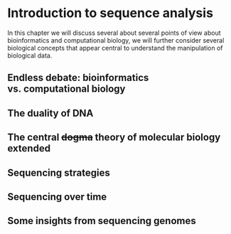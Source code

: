 # Introduction to sequence analysis

In this chapter we will discuss several about several points of view about bioinformatics and computational biology, we will further consider several biological concepts that appear central to understand the manipulation of biological data.

## Endless debate: bioinformatics vs. computational biology {.unnumbered}


## The duality of DNA {.unnumbered}

## The central ~~dogma~~ theory of molecular biology extended {.unnumbered}

## Sequencing strategies {.unnumbered}

## Sequencing over time {.unnumbered}

## Some insights from sequencing genomes {.unnumbered}